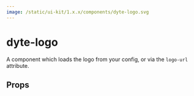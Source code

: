 ```yaml
---
image: /static/ui-kit/1.x.x/components/dyte-logo.svg
---
```


# dyte-logo

A component which loads the logo from your config, or via the `logo-url`
attribute.

## Props

<PropsTable of="dyte-logo" />
